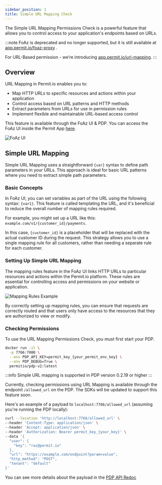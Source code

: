 ```yaml
---
sidebar_position: 1
title: Simple URL Mapping Check
---
```


<style>
{`
  :root {
    --doc-item-container-width: 52rem;
  }
`}
</style>



The Simple URL Mapping Permissions Check is a powerful feature that allows you to control access to your application's endpoints based on URLs. 

:::note
FoAz is deprecated and no longer supported, but it is still available at <a href="https://app.permit.io/foaz-proxy" target="_blank" rel="noopener noreferrer">app.permit.io/foaz-proxy</a> . 

For URL-Based permission - we’re introducing <a href="https://app.permit.io/url-mapping" target="_blank" rel="noopener noreferrer">app.permit.io/url-mapping</a>.
:::


## Overview

URL Mapping in Permit.io enables you to:
- Map HTTP URLs to specific resources and actions within your application
- Control access based on URL patterns and HTTP methods
- Extract parameters from URLs for use in permission rules
- Implement flexible and maintainable URL-based access control

This feature is available through the FoAz UI & PDP. You can access the FoAz UI inside the Permit App [here](https://app.permit.io/foaz-proxy).

![FoAz UI](/img/foaz/foaz-ui.png)

## Simple URL Mapping

Simple URL Mapping uses a straightforward `{var}` syntax to define path parameters in your URLs. This approach is ideal for basic URL patterns where you need to extract simple path parameters.

### Basic Concepts

In FoAz UI, you can set variables as part of the URL using the following syntax: `{var1}`. This feature is called templating the URL, and it's beneficial to reduce the overall number of mapping rules required.

For example, you might set up a URL like this: `example.com/v1/{customer_id}/payments`.

In this case, `{customer_id}` is a placeholder that will be replaced with the actual customer ID during the request. This strategy allows you to use a single mapping rule for all customers, rather than needing a separate rule for each customer.

### Setting Up Simple URL Mapping

The mapping rules feature in the FoAz UI links HTTP URLs to particular resources and actions within the Permit.io platform. These rules are essential for controlling access and permissions on your website or application.

![Mapping Rules Example](/img/foaz/mapping-rules.png)

By correctly setting up mapping rules, you can ensure that requests are correctly routed and that users only have access to the resources that they are authorized to view or modify.

### Checking Permissions

To use the URL Mapping Permissions Check, you must first start your PDP. 

```bash
docker run -it \
  -p 7766:7000 \
  --env PDP_API_KEY=permit_key_{your_permit_env_key} \
  --env PDP_DEBUG=True \
  permitio/pdp-v2:latest
```

:::info
Simple URL mapping is supported in PDP version 0.2.19 or higher
:::

Currently, checking permissions using URL Mapping is available through the endpoint `/allowed_url` on the PDP. The SDKs will be updated to support this feature soon.

Here's an example of a payload to `localhost:7766/allowed_url` (assuming you're running the PDP locally):

```bash
curl --location 'http://localhost:7766/allowed_url' \
--header 'Content-Type: application/json' \
--header 'Accept: application/json' \
--header 'Authorization: Bearer permit_key_{your_key}' \
--data '{
  "user": {
    "key": "raz@permit.io"
  },
  "url": "https://example.com/endpoint?param=value",
  "http_method": "POST",
  "tenant": "default"
}'
```

You can see more details about the payload in the [PDP API Redoc](https://pdp-api.permit.io/redoc#tag/Authorization-API/operation/is_allowed_url_allowed_url_post)
